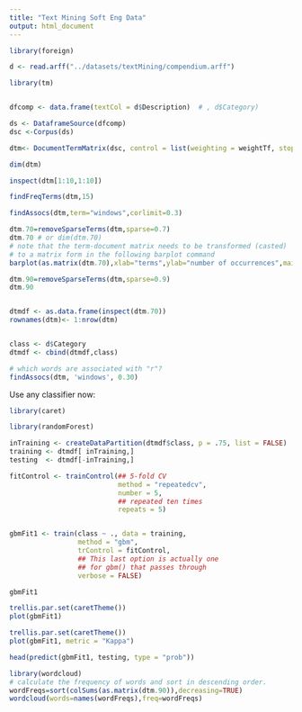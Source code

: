 ```yaml
---
title: "Text Mining Soft Eng Data"
output: html_document
---
```



```r
library(foreign)

d <- read.arff("../datasets/textMining/compendium.arff")

```


```r

library(tm)


dfcomp <- data.frame(textCol = d$Description)  # , d$Category)

ds <- DataframeSource(dfcomp)
dsc <-Corpus(ds)

dtm<- DocumentTermMatrix(dsc, control = list(weighting = weightTf, stopwords = TRUE))

dim(dtm)

inspect(dtm[1:10,1:10])

findFreqTerms(dtm,15)

findAssocs(dtm,term="windows",corlimit=0.3)

dtm.70=removeSparseTerms(dtm,sparse=0.7)
dtm.70 # or dim(dtm.70)
# note that the term-document matrix needs to be transformed (casted)
# to a matrix form in the following barplot command
barplot(as.matrix(dtm.70),xlab="terms",ylab="number of occurrences",main="Most frequent terms (sparseness=0.7)")

dtm.90=removeSparseTerms(dtm,sparse=0.9)
dtm.90


dtmdf <- as.data.frame(inspect(dtm.70))
rownames(dtm)<- 1:nrow(dtm)


class <- d$Category
dtmdf <- cbind(dtmdf,class)


```


```r
# which words are associated with "r"?
findAssocs(dtm, 'windows', 0.30)
```


Use any classifier now:

```r

library(caret)

library(randomForest)

inTraining <- createDataPartition(dtmdf$class, p = .75, list = FALSE)
training <- dtmdf[ inTraining,]
testing  <- dtmdf[-inTraining,]

fitControl <- trainControl(## 5-fold CV
                           method = "repeatedcv",
                           number = 5,
                           ## repeated ten times
                           repeats = 5)


gbmFit1 <- train(class ~ ., data = training,
                 method = "gbm",
                 trControl = fitControl,
                 ## This last option is actually one
                 ## for gbm() that passes through
                 verbose = FALSE)

gbmFit1

trellis.par.set(caretTheme())
plot(gbmFit1)

trellis.par.set(caretTheme())
plot(gbmFit1, metric = "Kappa")

head(predict(gbmFit1, testing, type = "prob"))

```



```r
library(wordcloud)
# calculate the frequency of words and sort in descending order.
wordFreqs=sort(colSums(as.matrix(dtm.90)),decreasing=TRUE)
wordcloud(words=names(wordFreqs),freq=wordFreqs)
```

